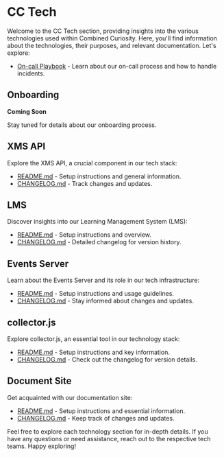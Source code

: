 # CC Tech

Welcome to the CC Tech section, providing insights into the various technologies used within Combined Curiosity. Here, you'll find information about the technologies, their purposes, and relevant documentation. Let's explore:

- [On-call Playbook](/technical/on-call-playbook) - Learn about our on-call process and how to handle incidents.

## Onboarding

**Coming Soon**

Stay tuned for details about our onboarding process.

## XMS API

Explore the XMS API, a crucial component in our tech stack:

- [README.md](https://github.com/combined-curiosity/xms-api/blob/main/README.md) - Setup instructions and general information.
- [CHANGELOG.md](https://github.com/combined-curiosity/xms-api/blob/main/CHANGELOG.md) - Track changes and updates.

## LMS

Discover insights into our Learning Management System (LMS):

- [README.md](https://github.com/combined-curiosity/lms/blob/main/README.md) - Setup instructions and overview.
- [CHANGELOG.md](https://github.com/combined-curiosity/lms/blob/main/CHANGELOG.md) - Detailed changelog for version history.

## Events Server

Learn about the Events Server and its role in our tech infrastructure:

- [README.md](https://github.com/combined-curiosity/events/blob/main/README.md) - Setup instructions and usage guidelines.
- [CHANGELOG.md](https://github.com/combined-curiosity/events/blob/main/CHANGELOG.md) - Stay informed about changes and updates.

## collector.js

Explore collector.js, an essential tool in our technology stack:

- [README.md](https://github.com/combined-curiosity/collector-js/blob/main/README.md) - Setup instructions and key information.
- [CHANGELOG.md](https://github.com/combined-curiosity/collector-js/blob/main/CHANGELOG.md) - Check out the changelog for version details.

## Document Site

Get acquainted with our documentation site:

- [README.md](https://github.com/combined-curiosity/documentation-starter-kit/blob/main/README.md) - Setup instructions and essential information.
- [CHANGELOG.md](https://github.com/combined-curiosity/documentation-starter-kit/blob/main/CHANGELOG.md) - Keep track of changes and updates.

Feel free to explore each technology section for in-depth details. If you have any questions or need assistance, reach out to the respective tech teams. Happy exploring!
